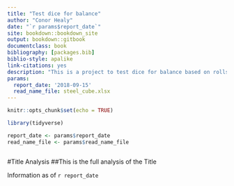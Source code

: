 --- 
title: "Test dice for balance"
author: "Conor Healy"
date: "`r params$report_date`"
site: bookdown::bookdown_site
output: bookdown::gitbook
documentclass: book
bibliography: [packages.bib]
biblio-style: apalike
link-citations: yes
description: "This is a project to test dice for balance based on rolls and expected values"
params:
  report_date: '2018-09-15'
  read_name_file: steel_cube.xlsx
---

```{r setup, include=FALSE}
knitr::opts_chunk$set(echo = TRUE)

library(tidyverse)

report_date <- params$report_date
read_name_file <- params$read_name_file



```

#Title Analysis
##This is the full analysis of the Title

Information as of `r report_date`
